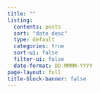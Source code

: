 ```yaml
---
title: ""
listing:
  contents: posts
  sort: "date desc"
  type: default
  categories: true
  sort-ui: false
  filter-ui: false
  date-format: DD-MMMM-YYYY
page-layout: full
title-block-banner: false
---
```



